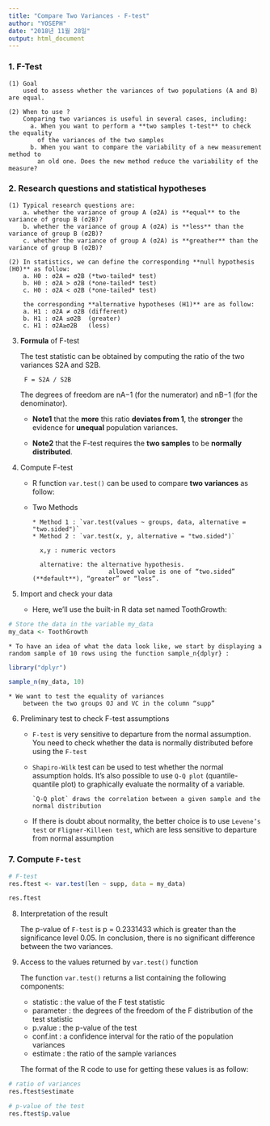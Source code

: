 ```yaml
---
title: "Compare Two Variances - F-test"
author: "YOSEPH"
date: "2018년 11월 28일"
output: html_document
---
```


### 1. **F-Test**
	(1) Goal
		used to assess whether the variances of two populations (A and B) are equal.
		
	(2) When to use ?
		Comparing two variances is useful in several cases, including:
		  a. When you want to perform a **two samples t-test** to check the equality 
		    of the variances of the two samples
		  b. When you want to compare the variability of a new measurement method to 
		    an old one. Does the new method reduce the variability of the measure?
<p/>

### 2. **Research questions** and **statistical hypotheses**

	(1) Typical research questions are:
		a. whether the variance of group A (σ2A) is **equal** to the variance of group B (σ2B)?
		b. whether the variance of group A (σ2A) is **less** than the variance of group B (σ2B)?
		c. whether the variance of group A (σ2A) is **greather** than the variance of group B (σ2B)?
<p/>

	(2) In statistics, we can define the corresponding **null hypothesis (H0)** as follow:
		a. H0 : σ2A = σ2B (*two-tailed* test)
		b. H0 : σ2A > σ2B (*one-tailed* test)
		c. H0 : σ2A < σ2B (*one-tailed* test)
  
		the corresponding **alternative hypotheses (H1)** are as follow:
		a. H1 : σ2A ≠ σ2B (different)
		b. H1 : σ2A ≤σ2B  (greater)
		c. H1 : σ2A≥σ2B   (less)
<p/>  

3. **Formula** of F-test  

	The test statistic can be obtained by computing the ratio of the two variances S2A and S2B.

		F = S2A / S2B

	The degrees of freedom are nA−1 (for the numerator) and nB−1 (for the denominator).

	- **Note1** that the **more** this ratio **deviates from 1**, the **stronger** the evidence for **unequal** population variances.

	- **Note2** that the F-test requires the **two samples** to be **normally distributed**.
<p/>

4. Compute F-test

	* R function
		  `var.test()` can be used to compare **two variances** as follow:

	* Two Methods

		  * Method 1 : `var.test(values ~ groups, data, alternative = "two.sided")`
		  * Method 2 : `var.test(x, y, alternative = "two.sided")`

		    x,y : numeric vectors
		    
		    alternative: the alternative hypothesis. 
					           allowed value is one of “two.sided” (**default**), “greater” or “less”.
<p/>

5. Import and check your data

	* Here, we’ll use the built-in R data set named ToothGrowth:
		
```r

# Store the data in the variable my_data
my_data <- ToothGrowth
```

	* To have an idea of what the data look like, we start by displaying a random sample of 10 rows using the function sample_n{dplyr} :

```r

library("dplyr")

sample_n(my_data, 10)
```

	* We want to test the equality of variances 
		between the two groups OJ and VC in the column “supp”
<p/>

6. Preliminary test to check F-test assumptions
	
	* `F-test` is very sensitive to departure from the normal assumption.
		  You need to check whether the data is normally distributed 
		  before using the `F-test`

	* `Shapiro-Wilk` test can be used to test whether the normal assumption holds. 
		  It’s also possible to use `Q-Q plot` (quantile-quantile plot) to graphically 
		  evaluate the normality of a variable.

		  `Q-Q plot` draws the correlation between a given sample and the normal distribution

	* If there is doubt about normality, the better choice is to use `Levene’s test`     or `Fligner-Killeen test`, which are less sensitive to departure from normal assumption
<p/>

### 7. Compute `F-test`  

```r

# F-test
res.ftest <- var.test(len ~ supp, data = my_data)

res.ftest
```
<p/>

8. Interpretation of the result

	The p-value of `F-test` is p = 0.2331433 which is greater than the significance level 0.05. 
	In conclusion, there is no significant difference between the two variances.
<p/>

9. Access to the values returned by `var.test()` function

	The function `var.test()` returns a list containing the following components:

	  - statistic : the value of the F test statistic
	  - parameter : the degrees of the freedom of the F distribution of the test statistic
	  - p.value 	: the p-value of the test
	  - conf.int 	: a confidence interval for the ratio of the population variances
	  - estimate 	: the ratio of the sample variances
<p/>

	The format of the R code to use for getting these values is as follow:
	
```r

# ratio of variances
res.ftest$estimate

# p-value of the test
res.ftest$p.value
```